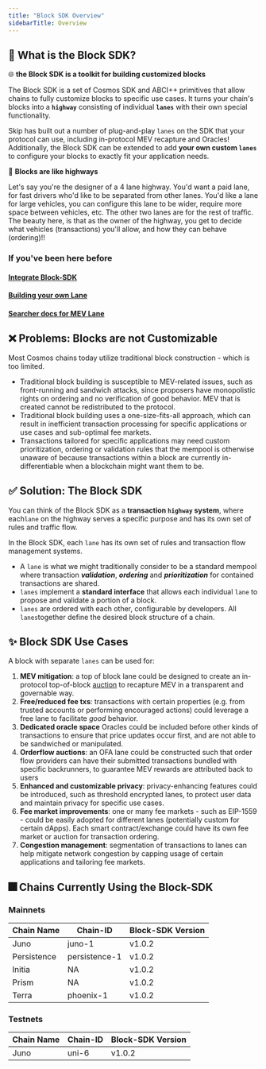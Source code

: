 ```yaml
---
title: "Block SDK Overview"
sidebarTitle: Overview
---
```


## 🤔 What is the Block SDK?[](#what-is-the-block-sdk "Direct link to heading")

🌐 **the Block SDK is a toolkit for building customized blocks**

The Block SDK is a set of Cosmos SDK and ABCI++ primitives that allow chains to fully customize blocks to specific use cases. It turns your chain's blocks into a **`highway`** consisting of individual **`lanes`** with their own special functionality.

Skip has built out a number of plug-and-play `lanes` on the SDK that your protocol can use, including in-protocol MEV recapture and Oracles! Additionally, the Block SDK can be extended to add **your own custom `lanes`** to configure your blocks to exactly fit your application needs.

🚦 **Blocks are like highways**

Let's say you're the designer of a 4 lane highway. You'd want a paid lane, for fast drivers who'd like to be separated from other lanes. You'd like a lane for large vehicles, you can configure this lane to be wider, require more space between vehicles, etc. The other two lanes are for the rest of traffic. The beauty here, is that as the owner of the highway, you get to decide what vehicles (transactions) you'll allow, and how they can behave (ordering)!!

### If you've been here before

#### [Integrate Block-SDK](/block-sdk/integrate)

#### [Building your own Lane](/block-sdk/lane-app-store/build-your-own-lane)

#### [Searcher docs for MEV Lane](/block-sdk/for-searchers)

## ❌ Problems: Blocks are not Customizable

Most Cosmos chains today utilize traditional block construction - which is too limited.

* Traditional block building is susceptible to MEV-related issues, such as front-running and sandwich attacks, since proposers have monopolistic rights on ordering and no verification of good behavior. MEV that is created cannot be redistributed to the protocol.
* Traditional block building uses a one-size-fits-all approach, which can result in inefficient transaction processing for specific applications or use cases and sub-optimal fee markets.
* Transactions tailored for specific applications may need custom prioritization, ordering or validation rules that the mempool is otherwise unaware of because transactions within a block are currently in-differentiable when a blockchain might want them to be.

## ✅ Solution: The Block SDK[](#-solution-the-block-sdk "Direct link to heading")

You can think of the Block SDK as a **transaction `highway` system**, where each`lane` on the highway serves a specific purpose and has its own set of rules and traffic flow.

In the Block SDK, each `lane` has its own set of rules and transaction flow management systems.

* A `lane` is what we might traditionally consider to be a standard mempool where transaction **_validation_**, **_ordering_** and **_prioritization_** for contained transactions are shared.
* `lanes` implement a **standard interface** that allows each individual `lane` to propose and validate a portion of a block.
* `lanes` are ordered with each other, configurable by developers. All `lanes`together define the desired block structure of a chain.

## ✨ Block SDK Use Cases[](#-block-sdk-use-cases "Direct link to heading")

A block with separate `lanes` can be used for:

1. **MEV mitigation**: a top of block lane could be designed to create an in-protocol top-of-block [auction](/blocksdk/lanes/existing-lanes/mev) to recapture MEV in a transparent and governable way.
2. **Free/reduced fee txs**: transactions with certain properties (e.g. from trusted accounts or performing encouraged actions) could leverage a free lane to facilitate _good_ behavior.
3. **Dedicated oracle space** Oracles could be included before other kinds of transactions to ensure that price updates occur first, and are not able to be sandwiched or manipulated.
4. **Orderflow auctions**: an OFA lane could be constructed such that order flow providers can have their submitted transactions bundled with specific backrunners, to guarantee MEV rewards are attributed back to users
5. **Enhanced and customizable privacy**: privacy-enhancing features could be introduced, such as threshold encrypted lanes, to protect user data and maintain privacy for specific use cases.
6. **Fee market improvements**: one or many fee markets - such as EIP-1559 - could be easily adopted for different lanes (potentially custom for certain dApps). Each smart contract/exchange could have its own fee market or auction for transaction ordering.
7. **Congestion management**: segmentation of transactions to lanes can help mitigate network congestion by capping usage of certain applications and tailoring fee markets.

## 🎆 Chains Currently Using the Block-SDK[](#-chains-currently-using-the-block-sdk "Direct link to heading")

### Mainnets[](#mainnets "Direct link to heading")

| Chain Name  | Chain-ID      | Block-SDK Version |
| ----------- | ------------- | ----------------- |
| Juno        | juno-1        | v1.0.2            |
| Persistence | persistence-1 | v1.0.2            |
| Initia      | NA            | v1.0.2            |
| Prism       | NA            | v1.0.2            |
| Terra       | phoenix-1     | v1.0.2            |

### Testnets[](#testnets "Direct link to heading")

| Chain Name | Chain-ID | Block-SDK Version |
| ---------- | -------- | ----------------- |
| Juno       | uni-6    | v1.0.2            |